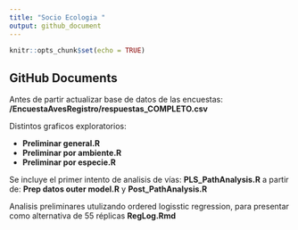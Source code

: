 ```yaml
---
title: "Socio Ecologia "
output: github_document
---
```


```r
knitr::opts_chunk$set(echo = TRUE)
```

## GitHub Documents

Antes de partir actualizar base de datos de las encuestas: **/EncuestaAvesRegistro/respuestas_COMPLETO.csv**

Distintos graficos exploratorios: 

- **Preliminar general.R**
- **Preliminar por ambiente.R**
- **Preliminar por especie.R**

Se incluye el primer intento de analisis de vías:
**PLS_PathAnalysis.R** a partir de:  **Prep datos outer model.R** y  **Post_PathAnalysis.R**

Analisis preliminares utulizando ordered logisstic regression, para presentar como alternativa de 55 réplicas
**RegLog.Rmd**

